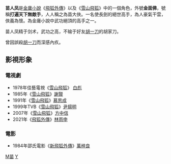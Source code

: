 {{金庸人物
|称呼=苗大俠
|姓名=苗人鳳
|绰号=金面佛<br>打遍天下無敵手
|小说=[[飛狐外傳|飛狐外傳]]》<br />《[[雪山飛狐|雪山飛狐]]
|门派=苗家
|头衔=
|师父=苗父
|徒弟=
|血缘=[[苗若蘭|苗若蘭]]（女）<br>[[南蘭|南蘭]] (妻)
|内功=苗家心法
|轻功=
|武功=[[苗家劍法|苗家劍法]]<br>[[胡家刀法|胡家刀法]]
|兵器=[[劍|劍]]<br>[[刀|刀]]

}}
'''苗人凤'''是[[金庸小說|金庸小說]]《[[飛狐外傳|飛狐外傳]]》以及《[[雪山飛狐|雪山飛狐]]》中的一個角色，外號'''金面佛'''，號稱'''打遍天下無敵手'''，人人稱之為苗大俠。一名使長劍的絕世高手，為人豪氣干雲，俠義為懷。為金庸小說中武功絕頂的高手之一。

苗人凤精于剑术，武功之高，不输于好友[[胡一刀|胡一刀]]的胡家刀。

曾因誤殺[[胡一刀|胡一刀]]而深感內疚。

== 影視形象 ==
===電視劇===
* 1978年佳藝電視《[[雪山飛狐|雪山飛狐]]》 [[白彪|白彪]]
* 1985年《[[雪山飛狐|雪山飛狐]]》[[謝賢|謝賢]]
* 1991年《[[雪山飛狐|雪山飛狐]]》[[慕思成|慕思成]]
* 1999年TVB《[[雪山飛狐|雪山飛狐]]》[[尹揚明|尹揚明]]
* 2007年《[[雪山飛狐|雪山飛狐]]》[[方中信|方中信]]
* 2021年《[[飛狐外傳_(2021年電視劇)|飛狐外傳]]》[[林雨申|林雨申]]

===電影===
* 1984年邵氏電影《[[新飛狐外傳|新飛狐外傳]]》[[萬梓良|萬梓良]]

{{Fict-char-stub}}

[[Category:金庸筆下虛構角色|M苗]]
[[Category:苗姓|Y]]